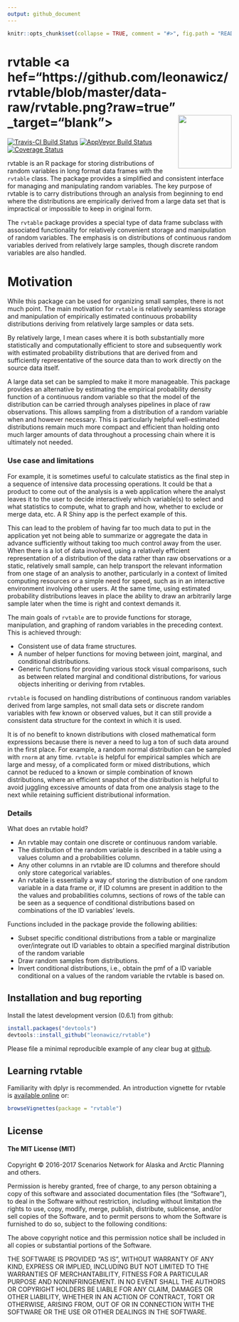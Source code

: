```yaml
---
output: github_document
---
```


<!-- README.md is generated from README.Rmd. Please edit that file -->

```r
knitr::opts_chunk$set(collapse = TRUE, comment = "#>", fig.path = "README-")
```

# rvtable <a hef="https://github.com/leonawicz/rvtable/blob/master/data-raw/rvtable.png?raw=true" _target="blank"><img src="https://github.com/leonawicz/rvtable/blob/master/inst/rvtable.png?raw=true" style="margin-bottom:5px;" width="120" align="right"></a>

[![Travis-CI Build Status](https://travis-ci.org/leonawicz/rvtable.svg?branch=master)](https://travis-ci.org/leonawicz/rvtable)
[![AppVeyor Build Status](https://ci.appveyor.com/api/projects/status/github/leonawicz/rvtable?branch=master&svg=true)](https://ci.appveyor.com/project/leonawicz/rvtable)
[![Coverage Status](https://img.shields.io/codecov/c/github/leonawicz/rvtable/master.svg)](https://codecov.io/github/leonawicz/rvtable?branch=master)

rvtable is an R package for storing distributions of random variables in long format data frames with the `rvtable` class.
The package provides a simplified and consistent interface for managing and manipulating random variables.
The key purpose of rvtable is to carry distributions through an analysis from beginning to end where the distributions are
empirically derived from a large data set that is impractical or impossible to keep in original form.

The `rvtable` package provides a special type of data frame subclass with associated functionality for relatively convenient
storage and manipulation of random variables. The emphasis is on distributions of continuous random variables derived from 
relatively large samples, though discrete random variables are also handled.

# Motivation

While this package can be used for organizing small samples, there is not much point.
The main motivation for `rvtable` is relatively seamless storage and manipulation of empirically estimated
continuous probability distributions deriving from relatively large samples or data sets.

By relatively large, I mean cases where it is both substantially more statistically and computationally efficient
to store and subsequently work with estimated probability distributions that are derived from and 
sufficiently representative of the source data than to work directly on the source data itself.

A large data set can be sampled to make it more manageable.
This package provides an alternative by estimating the empirical probability density function of a continuous random variable 
so that the model of the distribution can be carried through analyses pipelines in place of raw observations.
This allows sampling from a distribution of a random variable when and however necessary.
This is particularly helpful well-estimated distributions remain much more compact and efficient than holding onto
much larger amounts of data throughout a processing chain where it is ultimately not needed.

### Use case and limitations

For example, it is sometimes useful to calculate statistics as the final step in a sequence of intensive data processing operations.
It could be that a product to come out of the analysis is a web application where the analyst leaves it to the user to decide interactively which variable(s) to select and what statistics to compute, what to graph and how,
whether to exclude or merge data, etc. A R Shiny app is the perfect example of this.

This can lead to the problem of having far too much data to put in the application yet not being able to summarize or aggregate the data in advance sufficiently without taking too much control away from the user.
When there is a lot of data involved, using a relatively efficient representation of a distribution of the data rather than raw observations 
or a static, relatively small sample, can help transport the relevant information from one stage of an analysis to another,
particularly in a context of limited computing resources or a simple need for speed, such as in an interactive environment involving other users.
At the same time, using estimated probability distributions leaves in place the ability to draw an arbitrarily large sample
later when the time is right and context demands it.

The main goals of `rvtable` are to provide functions for storage, manipulation, and graphing of random variables in the preceding context.
This is achieved through:

*   Consistent use of data frame structures.
*   A number of helper functions for moving between joint, marginal, and conditional distributions.
*   Generic functions for providing various stock visual comparisons, such as between related marginal and conditional distributions, 
for various objects inheriting or deriving from rvtables.

`rvtable` is focused on handling distributions of continuous random variables derived from large samples,
not small data sets or discrete random variables with few known or observed values, but it can still provide a consistent data structure
for the context in which it is used.

It is of no benefit to known distributions with closed mathematical form expressions 
because there is never a need to lug a ton of such data around in the first place.
For example, a random normal distribution can be sampled with `rnorm` at any time.
`rvtable` is helpful for empirical samples which are large and messy, of a complicated form or mixed distributions, 
which cannot be reduced to a known or simple combination of known distributions,
where an efficient snapshot of the distribution is helpful to avoid juggling excessive amounts of data from one analysis stage 
to the next while retaining sufficient distributional information.

### Details

What does an rvtable hold?

*    An rvtable may contain one discrete or continuous random variable.
*    The distribution of the random variable is described in a table using a values column and a probabilities column.
*    Any other columns in an rvtable are ID columns and therefore should only store categorical variables.
*    An rvtable is essentially a way of storing the distribution of one random variable in a data frame or,
if ID columns are present in addition to the the values and probabilities columns,
sections of rows of the table can be seen as a sequence of conditional distributions based on combinations of the ID variables' levels.

Functions included in the package provide the following abilities:

*    Subset specific conditional distributions from a table or marginalize over/integrate out ID variables 
to obtain a specified marginal distribution of the random variable
*    Draw random samples from distributions.
*    Invert conditional distributions, i.e., obtain the pmf of a ID variable conditional on a values of the random variable the rvtable is based on.


## Installation and bug reporting

Install the latest development version (0.6.1) from github:

```r
install.packages("devtools")
devtools::install_github("leonawicz/rvtable")
```

Please file a minimal reproducible example of any clear bug at [github](https://github.com/leonawicz/rvtable/issues).

## Learning rvtable

Familiarity with dplyr is recommended. 
An introduction vignette for rvtable is [available online](https://leonawicz.github.io/rvtable/articles/rvtable.html) or:

``` r
browseVignettes(package = "rvtable")
```

## License

#### The MIT License (MIT)

Copyright © 2016-2017 Scenarios Network for Alaska and Arctic Planning and others.

Permission is hereby granted, free of charge, to any person
obtaining a copy of this software and associated documentation
files (the "Software"), to deal in the Software without
restriction, including without limitation the rights to use,
copy, modify, merge, publish, distribute, sublicense, and/or sell
copies of the Software, and to permit persons to whom the
Software is furnished to do so, subject to the following
conditions:

The above copyright notice and this permission notice shall be
included in all copies or substantial portions of the Software.

THE SOFTWARE IS PROVIDED "AS IS", WITHOUT WARRANTY OF ANY KIND,
EXPRESS OR IMPLIED, INCLUDING BUT NOT LIMITED TO THE WARRANTIES
OF MERCHANTABILITY, FITNESS FOR A PARTICULAR PURPOSE AND
NONINFRINGEMENT. IN NO EVENT SHALL THE AUTHORS OR COPYRIGHT
HOLDERS BE LIABLE FOR ANY CLAIM, DAMAGES OR OTHER LIABILITY,
WHETHER IN AN ACTION OF CONTRACT, TORT OR OTHERWISE, ARISING
FROM, OUT OF OR IN CONNECTION WITH THE SOFTWARE OR THE USE OR
OTHER DEALINGS IN THE SOFTWARE.
